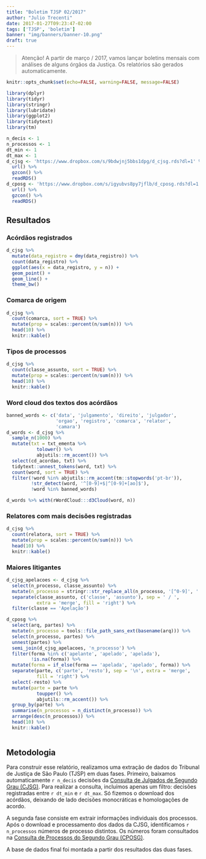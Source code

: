 ```yaml
---
title: "Boletim TJSP 02/2017"
author: "Julio Trecenti"
date: 2017-01-27T09:23:47-02:00
tags: ['TJSP', 'boletim']
banner: "img/banners/banner-10.png"
draft: true
---
```


> Atenção! A partir de março / 2017, vamos lançar 
> boletins mensais com análises de alguns órgãos da Justiça.
> Os relatórios são gerados automaticamente.

```r
knitr::opts_chunk$set(echo=FALSE, warning=FALSE, message=FALSE)
```

```r
library(dplyr)
library(tidyr)
library(stringr)
library(lubridate)
library(ggplot2)
library(tidytext)
library(tm)
```

```r
n_decis <- 1
n_processos <- 1
dt_min <- 1
dt_max <- 1
d_cjsg <- 'https://www.dropbox.com/s/9bdwjnj5bbs1dpg/d_cjsg.rds?dl=1' %>% 
  url() %>% 
  gzcon() %>% 
  readRDS()
d_cposg <- 'https://www.dropbox.com/s/igyubvs8py7jflb/d_cposg.rds?dl=1' %>% 
  url() %>% 
  gzcon() %>% 
  readRDS()
```

## Resultados

### Acórdãos registrados

```r
d_cjsg %>% 
  mutate(data_registro = dmy(data_registro)) %>% 
  count(data_registro) %>% 
  ggplot(aes(x = data_registro, y = n)) +
  geom_point() +
  geom_line() +
  theme_bw()
```

### Comarca de origem

```r
d_cjsg %>% 
  count(comarca, sort = TRUE) %>% 
  mutate(prop = scales::percent(n/sum(n))) %>% 
  head(10) %>% 
  knitr::kable()
```


### Tipos de processos

```r
d_cjsg %>% 
  count(classe_assunto, sort = TRUE) %>% 
  mutate(prop = scales::percent(n/sum(n))) %>% 
  head(10) %>% 
  knitr::kable()
```

### Word cloud dos textos dos acórdãos

```r
banned_words <- c('data', 'julgamento', 'direito', 'julgador',
                  'orgao', 'registro', 'comarca', 'relator', 
                  'camara')
d_words <- d_cjsg %>% 
  sample_n(1000) %>% 
  mutate(txt = txt_ementa %>% 
           tolower() %>% 
           abjutils::rm_accent()) %>% 
  select(cd_acordao, txt) %>% 
  tidytext::unnest_tokens(word, txt) %>% 
  count(word, sort = TRUE) %>% 
  filter(!word %in% abjutils::rm_accent(tm::stopwords('pt-br')),
         !str_detect(word, '^[0-9]+$|^[0-9]+[ao]$'),
         !word %in% banned_words)

d_words %>% with(rWordCloud:::d3Cloud(word, n))
```

### Relatores com mais decisões registradas

```r
d_cjsg %>% 
  count(relatora, sort = TRUE) %>% 
  mutate(prop = scales::percent(n/sum(n))) %>% 
  head(10) %>% 
  knitr::kable()
```

### Maiores litigantes

```r
d_cjsg_apelacoes <- d_cjsg %>%
  select(n_processo, classe_assunto) %>% 
  mutate(n_processo = stringr::str_replace_all(n_processo, '[^0-9]', '')) %>% 
  separate(classe_assunto, c('classe', 'assunto'), sep = ' / ',
           extra = 'merge', fill = 'right') %>% 
  filter(classe == 'Apelação')

d_cposg %>% 
  select(arq, partes) %>% 
  mutate(n_processo = tools::file_path_sans_ext(basename(arq))) %>% 
  select(n_processo, partes) %>% 
  unnest(partes) %>% 
  semi_join(d_cjsg_apelacoes, 'n_processo') %>% 
  filter(forma %in% c('apelante', 'apelado', 'apelada'),
         !is.na(forma)) %>% 
  mutate(forma = if_else(forma == 'apelada', 'apelado', forma)) %>% 
  separate(parte, c('parte', 'resto'), sep = '\n', extra = 'merge', 
           fill = 'right') %>% 
  select(-resto) %>% 
  mutate(parte = parte %>% 
           toupper() %>% 
           abjutils::rm_accent()) %>% 
  group_by(parte) %>% 
  summarise(n_processos = n_distinct(n_processo)) %>% 
  arrange(desc(n_processos)) %>% 
  head(10) %>% 
  knitr::kable()
  
```

## Metodologia

Para construir esse relatório, realizamos uma extração de dados do Tribunal de Justiça de São Paulo (TJSP) em duas fases. Primeiro, baixamos automaticamente `r n_decis` decisões da [Consulta de Julgados de Segundo Grau (CJSG)](https://esaj.tjsp.jus.br/cjsg/consultaCompleta.do). Para realizar a consulta, incluímos apenas um filtro: decisões registradas entre `r dt_min` e `r dt_max`. Só fizemos o download dos acórdãos, deixando de lado decisões monocráticas e homologações de acordo.

A segunda fase consiste em extrair informações individuais dos processos. Após o download e processamento dos dados da CJSG, identificamos `r n_processos` números de processo distintos. Os números foram consultados na [Consulta de Processos do Segundo Grau (CPOSG)](https://esaj.tjsp.jus.br/cposg). 

A base de dados final foi montada a partir dos resultados das duas fases.
